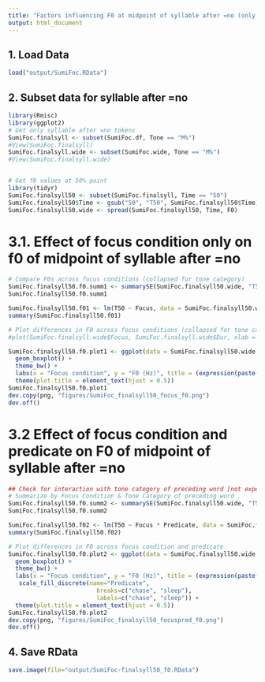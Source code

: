 ```yaml
---
title: "Factors influencing F0 at midpoint of syllable after =no (only 'chase' and 'sleep' predicates)"
output: html_document
---
```


## 1. Load Data
```r
load("output/SumiFoc.RData")
```

## 2. Subset data for syllable after =no
```r
library(Rmisc)
library(ggplot2)
# Get only syllable after =no tokens
SumiFoc.finalsyll <- subset(SumiFoc.df, Tone == "M%")
#View(SumiFoc.finalsyll)
SumiFoc.finalsyll.wide <- subset(SumiFoc.wide, Tone == "M%")
#View(SumiFoc.finalsyll.wide)


# Get f0 values at 50% point
library(tidyr)
SumiFoc.finalsyll50 <- subset(SumiFoc.finalsyll, Time == "50")
SumiFoc.finalsyll50$Time <- gsub("50", "T50", SumiFoc.finalsyll50$Time)
SumiFoc.finalsyll50.wide <- spread(SumiFoc.finalsyll50, Time, F0)
```

# 3.1. Effect of focus condition only on f0 of midpoint of syllable after =no
```r
# Compare F0s across focus conditions (collapsed for tone category)
SumiFoc.finalsyll50.f0.summ1 <- summarySE(SumiFoc.finalsyll50.wide, "T50", groupvars = "Focus", na.rm = TRUE)
SumiFoc.finalsyll50.f0.summ1

SumiFoc.finalsyll50.f01 <- lm(T50 ~ Focus, data = SumiFoc.finalsyll50.wide)
summary(SumiFoc.finalsyll50.f01)

# Plot differences in F0 across focus conditions (collapsed for tone category)
#plot(SumiFoc.finalsyll.wide$Focus, SumiFoc.finalsyll.wide$Dur, xlab = "Focus condition", ylab = "F0 (ms)", main = expression(paste("F0 of ", italic("=no"), " by focus condition")))

SumiFoc.finalsyll50.f0.plot1 <- ggplot(data = SumiFoc.finalsyll50.wide, aes(x = Focus, fill = Focus, y = T50)) +
  geom_boxplot() +
  theme_bw() +
  labs(x = "Focus condition", y = "F0 (Hz)", title = (expression(paste("F0 at midpoint of final syllable after ", italic("=no"), " by focus condition")))) +
  theme(plot.title = element_text(hjust = 0.5))
SumiFoc.finalsyll50.f0.plot1
dev.copy(png, "figures/SumiFoc_finalsyll50_focus_f0.png")
dev.off()
```

# 3.2 Effect of focus condition and predicate on F0 of midpoint of syllable after =no
```r
## Check for interaction with tone category of preceding word [not expected]
# Summarize by Focus Condition & Tone Category of preceding word
SumiFoc.finalsyll50.f0.summ2 <- summarySE(SumiFoc.finalsyll50.wide, "T50", groupvars = c("Focus", "Predicate"), na.rm = TRUE)
SumiFoc.finalsyll50.f0.summ2

SumiFoc.finalsyll50.f02 <- lm(T50 ~ Focus * Predicate, data = SumiFoc.finalsyll50.wide)
summary(SumiFoc.finalsyll50.f02)

# Plot differences in F0 across focus condition and predicate
SumiFoc.finalsyll50.f0.plot2 <- ggplot(data = SumiFoc.finalsyll50.wide, aes(x = Focus, fill = Predicate,  y = T50)) +
  geom_boxplot() +
  theme_bw() +
  labs(x = "Focus condition", y = "F0 (Hz)", title = (expression(paste("F0 at midpoint of final syllable after ", italic("=no"))))) +
   scale_fill_discrete(name="Predicate",
                         breaks=c("chase", "sleep"),
                         labels=c("chase", "sleep")) +
  theme(plot.title = element_text(hjust = 0.5))
SumiFoc.finalsyll50.f0.plot2
dev.copy(png, "figures/SumiFoc_finalsyll50_focuspred_f0.png")
dev.off()
```

## 4. Save RData
```r
save.image(file="output/SumiFoc-finalsyll50_f0.RData")
```
